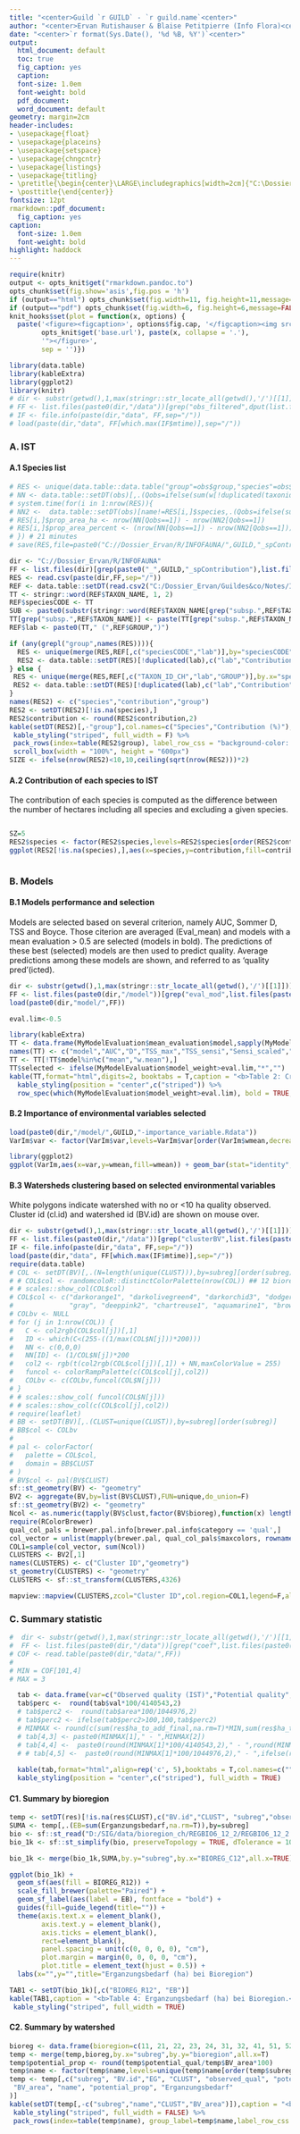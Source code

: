 ```yaml
---
title: "<center>Guild `r GUILD` - `r guild.name`<center>"
author: "<center>Ervan Rutishauser & Blaise Petitpierre (Info Flora)<center>"
date: "<center>`r format(Sys.Date(), '%d %B, %Y')`<center>"
output:
  html_document: default
  toc: true
  fig_caption: yes
  caption:
  font-size: 1.0em
  font-weight: bold
  pdf_document:
  word_document: default
geometry: margin=2cm
header-includes:
- \usepackage{float}
- \usepackage{placeins}
- \usepackage{setspace}
- \usepackage{chngcntr}
- \usepackage{listings}
- \usepackage{titling}
- \pretitle{\begin{center}\LARGE\includegraphics[width=2cm]{"C:\Dossier_Ervan\Admin\Logo info flora-rgb.jpg"}}
- \posttitle{\end{center}}
fontsize: 12pt
rmarkdown::pdf_document:
  fig_caption: yes
caption:
  font-size: 1.0em
  font-weight: bold
highlight: haddock
---
```


```r
require(knitr)
output <- opts_knit$get("rmarkdown.pandoc.to")
opts_chunk$set(fig.show='asis',fig.pos = 'h')
if (output=="html") opts_chunk$set(fig.width=11, fig.height=11,message=FALSE,warning=F, fig_caption=T,tidy.opts=list(width.cutoff=30),tidy=TRUE)
if (output=="pdf") opts_chunk$set(fig.width=6, fig.height=6,message=FALSE,warning=F, fig_caption=T,tidy.opts=list(width.cutoff=30),tidy=TRUE)
knit_hooks$set(plot = function(x, options) {
  paste('<figure><figcaption>', options$fig.cap, '</figcaption><img src="',
        opts_knit$get('base.url'), paste(x, collapse = '.'),
        '"></figure>',
        sep = '')})
```
```r
library(data.table)
library(kableExtra)
library(ggplot2)
library(knitr)
# dir <- substr(getwd(),1,max(stringr::str_locate_all(getwd(),'/')[[1]]))
# FF <- list.files(paste0(dir,"/data"))[grep("obs_filtered",dput(list.files(paste0(dir,"/data"))))]
# IF <- file.info(paste(dir,"data", FF,sep="/"))
# load(paste(dir,"data", FF[which.max(IF$mtime)],sep="/"))
```

### A. IST

#### A.1 Species list

```r
# RES <- unique(data.table::data.table("group"=obs$group,"species"=obs$name,"bioregion"=obs$bioregrion,"weight"=obs$w,prop_area_ha=as.numeric(NA),prop_area_percent=as.numeric(NA)))
# NN <- data.table::setDT(obs)[,.(Qobs=ifelse(sum(w[!duplicated(taxonid)])>=1,1,0)),by=.(grid.id)]
# system.time(for(i in 1:nrow(RES)){
# NN2 <-  data.table::setDT(obs)[name!=RES[i,]$species,.(Qobs=ifelse(sum(w[!duplicated(taxonid)])>=1,1,0)),by=.(grid.id)]
# RES[i,]$prop_area_ha <- nrow(NN[Qobs==1]) - nrow(NN2[Qobs==1])
# RES[i,]$prop_area_percent <- (nrow(NN[Qobs==1]) - nrow(NN2[Qobs==1]))*100/nrow(NN[Qobs==1])
# }) # 21 minutes
# save(RES,file=paste0("C://Dossier_Ervan/R/INFOFAUNA/",GUILD,"_spContribution.Rdata"))
```


```r
dir <- "C://Dossier_Ervan/R/INFOFAUNA"
FF <- list.files(dir)[grep(paste0("_",GUILD,"_spContribution"),list.files(dir))]
RES <- read.csv(paste(dir,FF,sep="/"))
REF <- data.table::setDT(read.csv2("C:/Dossier_Ervan/Guildes&co/Notes/IE_MATRICE_PRIO_20200715.csv"))
TT <- stringr::word(REF$TAXON_NAME, 1, 2)
REF$speciesCODE <- TT
SUB <- paste0(substr(stringr::word(REF$TAXON_NAME[grep("subsp.",REF$TAXON_NAME)], 2, 2),1,3),".")
TT[grep("subsp.",REF$TAXON_NAME)] <- paste(TT[grep("subsp.",REF$TAXON_NAME)],SUB,sep=" ")
REF$lab <- paste0(TT," (",REF$GROUP,")")

if (any(grepl("group",names(RES)))){
  RES <- unique(merge(RES,REF[,c("speciesCODE","lab")],by="speciesCODE",all.x=TRUE))
  RES2 <- data.table::setDT(RES)[!duplicated(lab),c("lab","Contribution","group")][order(group,-rank(Contribution),decreasing=F),]
} else {
 RES <- unique(merge(RES,REF[,c("TAXON_ID_CH","lab","GROUP")],by.x="speciesCODE",by.y="TAXON_ID_CH",all.x=TRUE))
 RES2 <- data.table::setDT(RES)[!duplicated(lab),c("lab","Contribution","GROUP")][order(GROUP,-rank(Contribution),decreasing=F),]
}
names(RES2) <- c("species","contribution","group")
RES2 <- setDT(RES2)[!is.na(species),]
RES2$contribution <- round(RES2$contribution,2)
kable(setDT(RES2)[,-"group"],col.names=c("Species","Contribution (%)"),caption = "<b>Table 1: Species list, sorted by group. Contributions (%) to IST are given.<b>") %>%
 kable_styling("striped", full_width = F) %>%
 pack_rows(index=table(RES2$group), label_row_css = "background-color: #666; color: #fff;") %>% 
 scroll_box(width = "100%", height = "600px")
SIZE <- ifelse(nrow(RES2)<10,10,ceiling(sqrt(nrow(RES2)))*2)
```

#### A.2 Contribution of each species to IST
The contribution of each species is computed as the difference between the number of hectares including all species and excluding a given species.


<style>
  .superbigimage{
      overflow-x:scroll;
      white-space: nowrap;
  }

  .superbigimage img{
     max-width: none;
  }


</style>


<div class="superbigimage">
```r
SZ=5
RES2$species <- factor(RES2$species,levels=RES2$species[order(RES2$contribution,decreasing=T)])
ggplot(RES2[!is.na(species),],aes(x=species,y=contribution,fill=contribution)) + geom_bar(stat="identity") + theme(axis.text.x = element_text(angle = 65, hjust = 1,size=SZ,face="bold"),axis.text.y = element_text(size=SZ,face="bold"),axis.title.y=element_text(size=SZ,face="bold")) + labs(legend.position="none",x="",y="Contribution to guild space (%)") + scale_fill_continuous(type="viridis",guide=FALSE)
```

</div>



### B. Models 


#### B.1 Models performance and selection 

Models are selected based on several criterion, namely AUC, Sommer D, TSS and Boyce. Those citerion are averaged (Eval_mean) and models with a mean evaluation > 0.5 are selected (models in bold). The predictions of these best (selected) models are then used to predict quality. Average predictions among these models are shown, and referred to as 'quality pred'(icted).

```r
dir <- substr(getwd(),1,max(stringr::str_locate_all(getwd(),'/')[[1]]))
FF <- list.files(paste0(dir,"/model"))[grep("eval_mod",list.files(paste0(dir,"/model")))]
load(paste0(dir,"model/",FF))

eval.lim<-0.5

library(kableExtra)
TT <- data.frame(MyModelEvaluation$mean_evaluation$model,sapply(MyModelEvaluation$mean_evaluation[,2:8],function(x) as.numeric(x)))
names(TT) <- c("model","AUC","D","TSS_max","TSS_sensi","Sensi_scaled","Boyce","Eval_mean")
TT <- TT[!TT$model%in%c("mean","w.mean"),]
TT$selected <- ifelse(MyModelEvaluation$model_weight>eval.lim,"*","")
kable(TT,format="html",digits=2, booktabs = T,caption = "<b>Table 2: Criterion of model evaluation for 4 models: RF=Random Forest,GBM=gradient boosting model, GAM = general additive model, ME=MaxEnt<b>") %>%
  kable_styling(position = "center",c("striped")) %>% 
  row_spec(which(MyModelEvaluation$model_weight>eval.lim), bold = TRUE, italic = F)
```


#### B.2 Importance of environmental variables selected
```r
load(paste0(dir,"/model/",GUILD,"-importance_variable.Rdata"))
VarIm$var <- factor(VarIm$var,levels=VarIm$var[order(VarIm$wmean,decreasing=T)])

library(ggplot2)
ggplot(VarIm,aes(x=var,y=wmean,fill=wmean)) + geom_bar(stat="identity",color="black") + theme(axis.text.x=element_text(angle=65,size=10,vjust=0.9,hjust=1)) + labs(x="",y="Importance") + scale_fill_continuous(type="viridis",guide=FALSE) + geom_errorbar(aes(ymin=wmean, ymax=wmean+sd),width=.1, position=position_dodge(.9))

```


#### B.3 Watersheds clustering based on selected environmental variables 
White polygons indicate watershed with no or <10 ha quality observed. Cluster id (cl.id) and watershed id (BV.id) are shown on mouse over.
```r
dir <- substr(getwd(),1,max(stringr::str_locate_all(getwd(),'/')[[1]]))
FF <- list.files(paste0(dir,"/data"))[grep("clusterBV",list.files(paste0(dir,"/data")))]
IF <- file.info(paste(dir,"data", FF,sep="/"))
load(paste(dir,"data", FF[which.max(IF$mtime)],sep="/"))
require(data.table)
# COL <- setDT(BV)[,.(N=length(unique(CLUST))),by=subreg][order(subreg)]
# # COL$col <- randomcoloR::distinctColorPalette(nrow(COL)) ## 12 bioregions
# # scales::show_col(COL$col)
# COL$col <- c("darkorange1", "darkolivegreen4", "darkorchid3", "dodgerblue1", "gold2", "darkslategray2", 
#              "gray", "deeppink2", "chartreuse1", "aquamarine1", "brown1", "cornsilk1")
# COLbv <- NULL
# for (j in 1:nrow(COL)) {
#   C <- col2rgb(COL$col[j])[,1]
#   ID <- which(C<(255-((1/max(COL$N[j]))*200)))
#   NN <- c(0,0,0)
#   NN[ID] <- (1/COL$N[j])*200
#   col2 <- rgb(t(col2rgb(COL$col[j])[,1]) + NN,maxColorValue = 255)
#   funcol <- colorRampPalette(c(COL$col[j],col2))
#   COLbv <- c(COLbv,funcol(COL$N[j]))
# }
# # scales::show_col( funcol(COL$N[j]))
# # scales::show_col(c(COL$col[j],col2))
# require(leaflet)
# BB <- setDT(BV)[,.(CLUST=unique(CLUST)),by=subreg][order(subreg)]
# BB$col <- COLbv
# 
# pal <- colorFactor(
#   palette = COL$col,
#   domain = BB$CLUST
# )
# BV$col <- pal(BV$CLUST)
sf::st_geometry(BV) <- "geometry"
BV2 <- aggregate(BV,by=list(BV$CLUST),FUN=unique,do_union=F)
sf::st_geometry(BV2) <- "geometry"
Ncol <- as.numeric(tapply(BV$clust,factor(BV$bioreg),function(x) length(unique(x))))
require(RColorBrewer)
qual_col_pals = brewer.pal.info[brewer.pal.info$category == 'qual',]
col_vector = unlist(mapply(brewer.pal, qual_col_pals$maxcolors, rownames(qual_col_pals)))
COL1=sample(col_vector, sum(Ncol))
CLUSTERS <- BV2[,1]
names(CLUSTERS) <- c("Cluster ID","geometry")
st_geometry(CLUSTERS) <- "geometry"
CLUSTERS <- sf::st_transform(CLUSTERS,4326)

mapview::mapview(CLUSTERS,zcol="Cluster ID",col.region=COL1,legend=F,alpha.region=0.8,map.types = "CartoDB.Positron",popup=leafpop::popupTable(CLUSTERS,feature.id=F),homebutton = FALSE)
```

### C. Summary statistic
```r
#  dir <- substr(getwd(),1,max(stringr::str_locate_all(getwd(),'/')[[1]]))
#  FF <- list.files(paste0(dir,"/data"))[grep("coef",list.files(paste0(dir,"/data")))]
# COF <- read.table(paste0(dir,"data/",FF))
# 
# MIN = COF[101,4]
# MAX = 3

  tab <- data.frame(var=c("Observed quality (IST)","Potential quality","Guild space","Erganzungsbedarf (ha)"),val=c(sum(res$observed_qual,na.rm=T),sum(res$potential_qual,na.rm=T),sum(res$EG,na.rm=T),sum(res$Erganzungsbedarf,na.rm=TRUE)))
  tab$perc <-  round(tab$val*100/4140543,2)
  # tab$perc2 <-  round(tab$area*100/1044976,2)
  # tab$perc2 <- ifelse(tab$perc2>100,100,tab$perc2)
  # MINMAX <- round(c(sum(res$ha_to_add_final,na.rm=T)*MIN,sum(res$ha_to_add_final,na.rm=T)*MAX))
  # tab[4,3] <- paste0(MINMAX[1]," - ",MINMAX[2])
  # tab[4,4] <-  paste0(round(MINMAX[1]*100/4140543,2)," - ",round(MINMAX[2]*100/4140543,2))
  # # tab[4,5] <-  paste0(round(MINMAX[1]*100/1044976,2)," - ",ifelse(round(MINMAX[2]*100/1044976,2)>100,100,round(MINMAX[2]*100/1044976,2)))
  
  kable(tab,format="html",align=rep('c', 5),booktabs = T,col.names=c("","# ha","% CH"),caption = "<b>Table 3: Number sites (# sites) and corresponding area (area ha). proportion of Swiss territory (4140543 ha, % CH) for  observed (IST) and potential qualities, guild space, and Erg?nzungsbedarf (ha).<b>") %>%
  kable_styling(position = "center",c("striped"), full_width = TRUE)
```

#### C1. Summary by bioregion
```r
temp <- setDT(res)[!is.na(res$CLUST),c("BV.id","CLUST", "subreg","observed_qual", "potential_qual", "EG", "BV_area", "Erganzungsbedarf")]
SUMA <- temp[,.(EB=sum(Erganzungsbedarf,na.rm=T)),by=subreg]
bio <- sf::st_read("D:/SIG/data/bioregion_ch/REGBIO6_12_2/REGBIO6_12_2.shp",quiet=T)  ## nouvelle version Infofauna 10/07/20
bio_1k <- sf::st_simplify(bio, preserveTopology = TRUE, dTolerance = 1000)

bio_1k <- merge(bio_1k,SUMA,by.y="subreg",by.x="BIOREG_C12",all.x=TRUE)

ggplot(bio_1k) +
  geom_sf(aes(fill = BIOREG_R12)) +  
  scale_fill_brewer(palette="Paired") +
  geom_sf_label(aes(label = EB), fontface = "bold") +
  guides(fill=guide_legend(title="")) +
  theme(axis.text.x = element_blank(),
        axis.text.y = element_blank(),
        axis.ticks = element_blank(),
        rect=element_blank(),
        panel.spacing = unit(c(0, 0, 0, 0), "cm"),
        plot.margin = margin(0, 0, 0, 0, "cm"),
        plot.title = element_text(hjust = 0.5)) +
  labs(x="",y="",title="Erganzungsbedarf (ha) bei Bioregion") 

```

```r
TAB1 <- setDT(bio_1k)[,c("BIOREG_R12", "EB")]
kable(TAB1,caption = "<b>Table 4: Erganzungsbedarf (ha) bei Bioregion.<b>",col.names=c("Bioregion","ha")) %>%
 kable_styling("striped", full_width = TRUE)
```

#### C2. Summary by watershed
```r
bioreg <- data.frame(bioregion=c(11, 21, 22, 23, 24, 31, 32, 41, 51, 52, 61, 62),name=c("Jura und Randen","Genferseegebiet","Rheingebiet","Oestliches Mittelland","Westliches Mittelland","Voralpen","Nordalpen","Oestliche Zentralalpen ","Westliche Zentralalpen","Engadin","S?dalpen","S?dlicher Tessin"))
temp <- merge(temp,bioreg,by.x="subreg",by.y="bioregion",all.x=T)
temp$potential_prop <- round(temp$potential_qual/temp$BV_area*100)
temp$name <- factor(temp$name,levels=unique(temp$name[order(temp$subreg)]))
temp <- temp[,c("subreg", "BV.id","EG", "CLUST", "observed_qual", "potential_qual", 
 "BV_area", "name", "potential_prop", "Erganzungsbedarf"
)]
kable(setDT(temp[,-c("subreg","name","CLUST","BV_area")]),caption = "<b>Table 5: Number of hectares quality observed (observed_qual) and predicted (potential_qual), proportion of potential quality (potential_prop,%) in the watershed (BV.id) and Erganzungsbedarf (ha) by watershed (BV.id) and bioregion.<b>") %>%
 kable_styling("striped", full_width = FALSE) %>%
 pack_rows(index=table(temp$name), group_label=temp$name,label_row_css = "background-color: #808080; color: #fff;") %>%  scroll_box(width = "100%", height = "600px")

```



